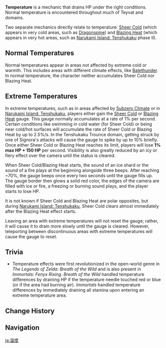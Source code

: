 {{Community}}
{{See also|Climate}}
{{Terminology Infobox
|type         = Exploration
|type2        = Game Systems
}}
'''Temperature''' is a mechanic that drains HP under the right conditions. Normal temperature is encountered throughout much of Teyvat and domains.

Two separate mechanics directly relate to temperature: [[Sheer Cold]] (which appears in very cold areas, such as [[Dragonspine]]) and [[Blazing Heat]] (which appears in very hot areas, such as [[Narukami Island: Tenshukaku]] phase II).

==Normal Temperatures==
Normal temperatures appear in areas not affected by extreme cold or warmth. This includes areas with different climate effects, like [[Balethunder]]. In normal temperature, the character neither accumulates Sheer Cold nor Blazing Heat.

==Extreme Temperatures==
In extreme temperatures, such as in areas affected by [[Subzero Climate]] or in [[Narukami Island: Tenshukaku]], players either gain the [[Sheer Cold]] or [[Blazing Heat]] gauge. This gauge normally accumulates at a rate of 1% per second. Certain conditions like swimming in cold water (for Sheer Cold) or being near cold/hot surfaces will accumulate the rate of Sheer Cold or Blazing Heat by up to 2.5%/s. In the Tenshukaku Trounce domain, getting struck by one of Signora's attacks will cause the gauge to spike by up to 10% briefly. Once either Sheer Cold or Blazing Heat reaches its limit, players will lose '''1% max HP + 150 HP''' per second. Visibility is also greatly reduced by an icy or fiery effect over the camera until the status is cleared.

When Sheer Cold/Blazing Heat starts, the sound of an ice shard or the sound of a fire plays at the beginning alongside three beeps. After reaching ~70%, the gauge beeps once every two seconds until the gauge fills up. The gauge border then glows a solid red color, the edges of the camera are filled with ice or fire, a freezing or burning sound plays, and the player starts to lose HP.

It is not known if Sheer Cold and Blazing Heat are polar opposites, but during [[Narukami Island: Tenshukaku]], Sheer Cold clears almost immediately after the Blazing Heat effect starts.

Leaving an area with extreme temperatures will not reset the gauge; rather, it will cause it to drain more slowly until the gauge is cleared. However, teleporting between discontinuous areas with extreme temperatures will cause the gauge to reset.

==Trivia==
* Temperature effects were first revolutionized in the open-world genre in ''The Legends of Zelda: Breath of the Wild'' and is also present in ''Immortals: Fenyx Rising''. ''Breath of the Wild'' handled temperature differences by draining HP if the temperature needle touched red or blue (or if the area had burning air). ''Immortals'' handled temperature differences by immediately draining all stamina upon entering an extreme temperature area.

==Change History==
{{Change History|1.2}}

==Navigation==
{{Exploration Navbox}}

[[ja:温度]]